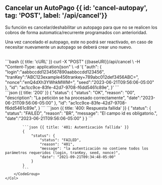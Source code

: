 
## Cancelar un AutoPago {{ id: 'cancel-autopay', tag: 'POST', label: '/api/cancel'}}
Su función es cancelar/deshabilitar un autopago para que no se realicen los cobros de forma automatica/recurrente programados con anterioridad.

<Note type="warning"> Una vez cancelado el autopago, este no podrá ser reactivado, en caso de necesitar nuevamente un autopago se deberá crear uno nuevo. </Note>

<Row>
    <Col>
        <ApiReader
            path="/api/cancel"
            method="POST"
            api={props.refs}
        />
    </Col>
    <Col sticky>
        <br />
        <CodeGroup title="Solicitud" tag="POST" label="/api/cancel">
            ```bash {{ title: 'cURL' }}
            curl -X "POST" {{baseURl}}/api/cancel \
            -H "Content-Type: application/json" \
            -d '{
            "auth": {
                "login":"aabbccdd1234567890aabbccdd123456",
                "tranKey":"ABC123example456trankey+789abc012def3456ABC=",
                "nonce":"enQ4dXh3YWhkMWM=",
                "seed":"2023-06-21T09:56:06-05:00"
            },
            "id": "ac1cc9ce-83fe-42d7-9708-f6dd5461c89e",
        }'
            ```
        </CodeGroup>
    </Col>
</Row>

<Row>
    <Col>
        <ApiReader
            path="/api/cancel"
            method="POST"
            type="response"
            api={props.refs}
        />
    </Col>
    <Col sticky>
        <br />
        <CodeGroup title="Respuesta">
            ```json {{ title: '200' }}
            {
                "status": {
                    "status": "OK",
                    "reason": "00",
                    "description": "La petición se ha procesado correctamente",
                    "date":"2023-06-21T09:56:06-05:00"
                },
                "id": "ac1cc9ce-83fe-42d7-9708-f6dd5461c89e",
            }
            ```
            ```json {{ title: '400: Respuesta fallida' }}
            {
                "status": {
                    "status": "FAILED",
                    "reason": "BR",
                    "message": "El campo id es obligatorio.",
                    "date":"2023-06-21T09:56:06-05:00"
                }
            }
            ```

            ```json {{ title: '401: Autenticación fallida' }}
            {
                "status": {
                    "status": "FAILED",
                    "reason": "401",
                    "message": "la autenticación no contiene todos los parámetros requeridos (login, tranKey, seed, nonce)",
                    "date": "2021-09-21T09:34:48-05:00"
                }
            }
            ```
        </CodeGroup>
    </Col>
</Row>

